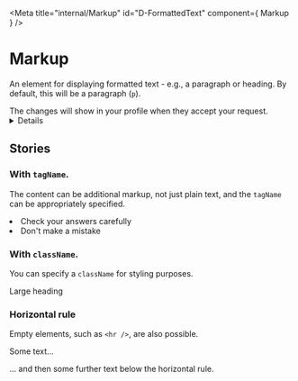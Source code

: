 <!-- Global imports -->

<!-- Local imports -->

<Meta title="internal/Markup" id="D-FormattedText" component={ Markup } />

# Markup

<p><Tag text="Internal" /></p>

An element for displaying formatted text - e.g., a paragraph or heading. By default, this will be a paragraph (`p`).

<Canvas>
  <Story name="Default">
    <Markup>
      The changes will show in your profile when they accept your request.
    </Markup>
  </Story>
</Canvas>

<Details summary="Properties" className="no-indent">
  <ArgsTable of={ Markup } />
</Details>

## Stories
### With `tagName`.

The content can be additional markup, not just plain text, and the `tagName` can be appropriately specified.

<Canvas>
  <Story name="With specified tagName">
    <Markup tagName="ol">
      <li key="check">Check your answers carefully</li>
      <li key="mistake">Don't make a mistake</li>
    </Markup>
  </Story>
</Canvas>

### With `className`.

You can specify a `className` for styling purposes.

<Canvas>
  <Story name="With specified className">
    <Markup tagName="h1" className="govuk-heading-l">
      Large heading
    </Markup>
  </Story>
</Canvas>

### Horizontal rule

Empty elements, such as `<hr />`, are also possible.

<Canvas>
  <Story name="Horizontal rule">
    <p>Some text...</p>
    <Markup tagName="hr" />
    <p>... and then some further text below the horizontal rule.</p>
  </Story>
</Canvas>

